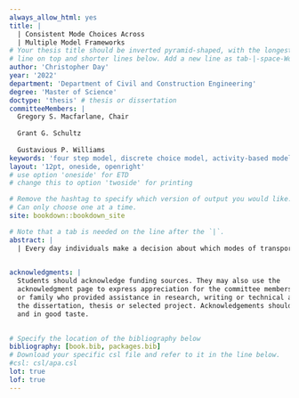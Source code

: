 ```yaml
---
always_allow_html: yes
title: |
  | Consistent Mode Choices Across 
  | Multiple Model Frameworks
# Your thesis title should be inverted pyramid-shaped, with the longest
# line on top and shorter lines below. Add a new line as tab-|-space-Words
author: 'Christopher Day'
year: '2022'
department: 'Department of Civil and Construction Engineering'
degree: 'Master of Science'
doctype: 'thesis' # thesis or dissertation
committeeMembers: |
  Gregory S. Macfarlane, Chair 
  
  Grant G. Schultz
  
  Gustavious P. Williams
keywords: 'four step model, discrete choice model, activity-based model, microsimulation tool, mode choice model, tour purpose, multinomial logit, latent class choice model'
layout: '12pt, oneside, openright' 
# use option 'oneside' for ETD
# change this to option 'twoside' for printing

# Remove the hashtag to specify which version of output you would like.
# Can only choose one at a time.
site: bookdown::bookdown_site

# Note that a tab is needed on the line after the `|`.
abstract: |
  | Every day individuals make a decision about which modes of transportation they should use. Predicting this behavior perfectly is impossible, however, there are  ways to appoximating mode choice in transportation modeling. In this research we aim to increase the accuracy in predicting mode choice using transportation modeling software. Specifically we determine the significance of creating a consistent mode choice model between an activity-based model and a microsimulation tool. Oftentimes, the outputs of an activity-based model serve as the inputs to a microsimulation tool. Yet, the mode choice models betweeen these two software often vary significantly. Using ActivitySim as the activity-based model and BEAM as the microsimulation tool, we establish a consistent mode choice model within BEAM. We then model the mode choice decisions for agents in the Salt Lake City, Utah region. Their modal distributions and mode choice structures are compared to determine the effect of mode choice consistency. Interestingly, we find that a model that uses a consistent mode choice creates a modal distribution that aligns more closely with target shares. We also find that the introduction of path, person, and location variables in the mode choice utility equation helps better predict mode choice decisions. Further research is necessary in order to understand the effects of identical mode choice models between activity-based models and microsimulation tools.

  
acknowledgments: |
  Students should acknowledge funding sources. They may also use the
  acknowledgment page to express appreciation for the committee members, friends
  or family who provided assistance in research, writing or technical aspects of
  the dissertation, thesis or selected project. Acknowledgements should be simple
  and in good taste.

  
# Specify the location of the bibliography below
bibliography: [book.bib, packages.bib]
# Download your specific csl file and refer to it in the line below.
#csl: csl/apa.csl
lot: true
lof: true
---
```


